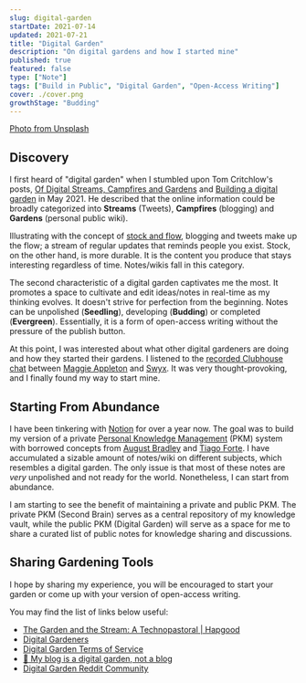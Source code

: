 ```yaml
---
slug: digital-garden
startDate: 2021-07-14
updated: 2021-07-21
title: "Digital Garden"
description: "On digital gardens and how I started mine"
published: true
featured: false
type: ["Note"]
tags: ["Build in Public", "Digital Garden", "Open-Access Writing"]
cover: ./cover.png
growthStage: "Budding"
---
```


<BasicImage
  src="https://res.cloudinary.com/wtkw/image/upload/v1626793725/waltertengcom/garden/digital-garden/cover_jmvvwe.png"
  alt="cover"
/>

[Photo from Unsplash](https://unsplash.com/photos/wuU_SSxDeS0)

## Discovery

I first heard of "digital garden" when I stumbled upon Tom Critchlow's posts, [Of Digital Streams, Campfires and Gardens](https://tomcritchlow.com/2018/10/10/of-gardens-and-wikis/) and [Building a digital garden](https://tomcritchlow.com/2019/02/17/building-digital-garden/) in May 2021. He described that the online information could be broadly categorized into **Streams** (Tweets), **Campfires** (blogging) and **Gardens** (personal public wiki).

Illustrating with the concept of [stock and flow](http://snarkmarket.com/2010/4890), blogging and tweets make up the flow; a stream of regular updates that reminds people you exist. Stock, on the other hand, is more durable. It is the content you produce that stays interesting regardless of time. Notes/wikis fall in this category.

The second characteristic of a digital garden captivates me the most. It promotes a space to cultivate and edit ideas/notes in real-time as my thinking evolves. It doesn't strive for perfection from the beginning. Notes can be unpolished (**Seedling**), developing (**Budding**) or completed (**Evergreen**). Essentially, it is a form of open-access writing without the pressure of the publish button.

At this point, I was interested about what other digital gardeners are doing and how they started their gardens. I listened to the [recorded Clubhouse chat](https://open.spotify.com/episode/5yzVXokuaDj3M973XucZGy?si=vZm1dRE0RxqS-vQG6dLxew&dl_branch=1) between [Maggie Appleton](https://maggieappleton.com) and [Swyx](https://www.swyx.io/). It was very thought-provoking, and I finally found my way to start mine.

## Starting From Abundance

I have been tinkering with [Notion](https://www.notion.so/) for over a year now. The goal was to build my version of a private [Personal Knowledge Management](https://en.wikipedia.org/wiki/Personal_knowledge_management) (PKM) system with borrowed concepts from [August Bradley](https://www.youtube.com/user/augustbradley) and [Tiago Forte](https://www.youtube.com/user/simulacrumsquared). I have accumulated a sizable amount of notes/wiki on different subjects, which resembles a digital garden. The only issue is that most of these notes are _very_ unpolished and not ready for the world. Nonetheless, I can start from abundance.

I am starting to see the benefit of maintaining a private and public PKM. The private PKM (Second Brain) serves as a central repository of my knowledge vault, while the public PKM (Digital Garden) will serve as a space for me to share a curated list of public notes for knowledge sharing and discussions.

## Sharing Gardening Tools

I hope by sharing my experience, you will be encouraged to start your garden or come up with your version of open-access writing.

You may find the list of links below useful:

- [The Garden and the Stream: A Technopastoral | Hapgood](https://hapgood.us/2015/10/17/the-garden-and-the-stream-a-technopastoral/)
- [Digital Gardeners](https://github.com/MaggieAppleton/digital-gardeners)
- [Digital Garden Terms of Service](https://www.swyx.io/digital-garden-tos/)
- [🌱 My blog is a digital garden, not a blog](https://joelhooks.com/digital-garden)
- [Digital Garden Reddit Community](https://www.reddit.com/r/DigitalGardens/)
